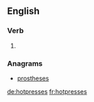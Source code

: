 ==English==

===Verb===
{{head|en|verb form}}

# {{en-third-person singular of|hotpress}}

===Anagrams===
* [[prostheses#English|prostheses]]

[[de:hotpresses]]
[[fr:hotpresses]]